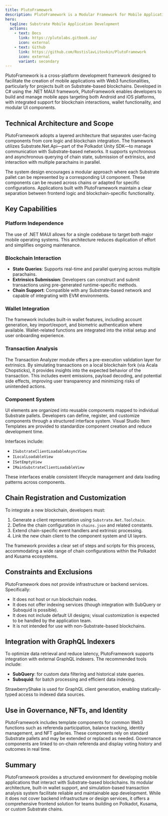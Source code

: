 ```yaml
---
title: PlutoFramework
description: PlutoFramework is a Modular Framework for Mobile Application Development in Substrate-Based Blockchain Environments.
hero:
  tagline: Substrate Mobile Application Development
  actions:
    - text: Docs
      link: https://plutolabs.gitbook.io/
      icon: external
    - text: Github
      link: https://github.com/RostislavLitovkin/PlutoFramework
      icon: external
      variant: secondary
---
```



PlutoFramework is a cross-platform development framework designed to facilitate the creation of mobile applications with Web3 functionalities, particularly for projects built on Substrate-based blockchains. Developed in C# using the .NET MAUI framework, PlutoFramework enables developers to build and manage mobile apps targeting both Android and iOS platforms, with integrated support for blockchain interactions, wallet functionality, and modular UI components.

## Technical Architecture and Scope
PlutoFramework adopts a layered architecture that separates user-facing components from core logic and blockchain integration. The framework utilizes Substrate.Net.Api—part of the Polkadot Unity SDK—to manage communication with Substrate-based networks. It supports synchronous and asynchronous querying of chain state, submission of extrinsics, and interaction with multiple parachains in parallel.

The system design encourages a modular approach where each Substrate pallet can be represented by a corresponding UI component. These components can be reused across chains or adapted for specific configurations. Applications built with PlutoFramework maintain a clear separation between frontend logic and blockchain-specific functionality.

## Key Capabilities
### Platform Independence
The use of .NET MAUI allows for a single codebase to target both major mobile operating systems. This architecture reduces duplication of effort and simplifies ongoing maintenance.

### Blockchain Interaction
- **State Queries**: Supports real-time and parallel querying across multiple parachains.
- **Extrinsics Submission**: Developers can construct and submit transactions using pre-generated runtime-specific methods.
- **Chain Support**: Compatible with any Substrate-based network and capable of integrating with EVM environments.

### Wallet Integration
The framework includes built-in wallet features, including account generation, key import/export, and biometric authentication where available. Wallet-related functions are integrated into the initial setup and user onboarding experience.

### Transaction Analysis
The Transaction Analyzer module offers a pre-execution validation layer for extrinsics. By simulating transactions on a local blockchain fork (via Acala Chopsticks), it provides insights into the expected behavior of the transaction. This includes event emissions, payload decoding, and potential side effects, improving user transparency and minimizing risks of unintended actions.

### Component System
UI elements are organized into reusable components mapped to individual Substrate pallets. Developers can define, register, and customize components through a structured interface system. Visual Studio Item Templates are provided to standardize component creation and reduce development time.

Interfaces include:
- `ISubstrateClientLoadableAsyncView`
- `ILocalLoadableView`
- `ISetEmptyView`
- `IMainSubstrateClientLoadableView`

These interfaces enable consistent lifecycle management and data loading patterns across components.

## Chain Registration and Customization
To integrate a new blockchain, developers must:
1. Generate a client representation using `Substrate.Net.Toolchain`.
2. Define the chain configuration in `chains.json` and related constants.
3. Extend chain-specific event handlers and extrinsic processing.
4. Link the new chain client to the component system and UI layers.

The framework provides a clear set of steps and scripts for this process, accommodating a wide range of chain configurations within the Polkadot and Kusama ecosystems.

## Constraints and Exclusions
PlutoFramework does not provide infrastructure or backend services. Specifically:

- It does not host or run blockchain nodes.
- It does not offer indexing services (though integration with SubQuery or Subsquid is possible).
- It does not include default UI designs; visual customization is expected to be handled by the application team.
- It is not intended for use with non-Substrate-based blockchains.

## Integration with GraphQL Indexers
To optimize data retrieval and reduce latency, PlutoFramework supports integration with external GraphQL indexers. The recommended tools include:

- **SubQuery**: for custom data filtering and historical state queries.
- **Subsquid**: for batch processing and efficient data indexing.

StrawberryShake is used for GraphQL client generation, enabling statically-typed access to indexed data sources.

## Use in Governance, NFTs, and Identity
PlutoFramework includes template components for common Web3 functions such as referenda participation, balance tracking, identity management, and NFT galleries. These components rely on standard Substrate pallets and may be extended or replaced as needed. Governance components are linked to on-chain referenda and display voting history and outcomes in real time.

## Summary
PlutoFramework provides a structured environment for developing mobile applications that interact with Substrate-based blockchains. Its modular architecture, built-in wallet support, and simulation-based transaction analysis system facilitate reliable and maintainable app development. While it does not cover backend infrastructure or design services, it offers a comprehensive frontend solution for teams building on Polkadot, Kusama, or custom Substrate chains.

